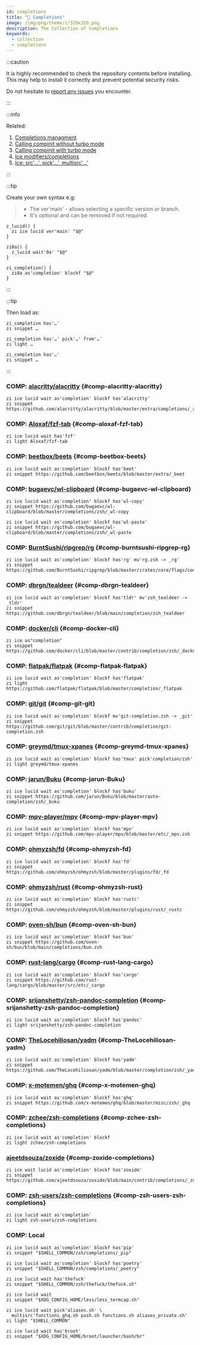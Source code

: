 ```yaml
---
id: completions
title: "🔺 Completions"
image: /img/png/theme/z/320x320.png
description: The Collection of Completions
keywords:
  - collection
  - completions
---
```


<!-- @format -->

:::caution

It is highly recommended to check the repository contents before installing. This may help to install it correctly and prevent potential security risks.

Do not hesitate to [report any issues][issues] you encounter.

:::

:::info

Related:

1. [Completions managment][completions-management]
2. [Calling compinit without turbo mode][calling-compinit-without-turbo-mode]
3. [Calling compinit with turbo mode][calling-compinit-with-turbo-mode]
4. [Ice modifiers/completions][ice-modifiers-completions]
5. [Ice: src'…', pick'…', multisrc'…'][ice-src-pick-multisrc]

:::

:::tip

Create your own syntax e.g:

> - The ver'main' - allows selecting a specific version or branch.
> - It's optional and can be removed if not required.

```shell showlinenumbers
z_lucid() {
  zi ice lucid ver'main' "$@"
}

zi0a() {
  z_lucid wait'0a' "$@"
}

zi_completion() {
  zi0a as'completion' blockf "$@"
}
```

:::

:::tip

Then load as:

```shell showlinenumbers
zi_completion has'…'
zi snippet …

zi_completion has'…' pick'…' from'…'
zi light …

zi_completion has'…'
zi snippet …
```

:::

### COMP: [alacritty/alacritty][] {#comp-alacritty-alacritty}

```shell showLineNumbers
zi ice lucid wait as'completion' blockf has'alacritty'
zi snippet https://github.com/alacritty/alacritty/blob/master/extra/completions/_alacritty
```

### COMP: [Aloxaf/fzf-tab][] {#comp-aloxaf-fzf-tab}

```shell showLineNumbers
zi ice lucid wait has'fzf'
zi light Aloxaf/fzf-tab
```

### COMP: [beetbox/beets][] {#comp-beetbox-beets}

```shell showLineNumbers
zi ice lucid wait as'completion' blockf has'beet'
zi snippet https://github.com/beetbox/beets/blob/master/extra/_beet
```

### COMP: [bugaevc/wl-clipboard][] {#comp-bugaevc-wl-clipboard}

```shell showLineNumbers
zi ice lucid wait as'completion' blockf has'wl-copy'
zi snippet https://github.com/bugaevc/wl-clipboard/blob/master/completions/zsh/_wl-copy

zi ice lucid wait as'completion' blockf has'wl-paste'
zi snippet https://github.com/bugaevc/wl-clipboard/blob/master/completions/zsh/_wl-paste
```

### COMP: [BurntSushi/ripgrep/rg][burntSushi-ripgrep-rg] {#comp-burntsushi-ripgrep-rg}

```shell showLineNumbers
zi ice lucid wait as'completion' blockf has'rg' mv'rg.zsh -> _rg'
zi snippet https://github.com/BurntSushi/ripgrep/blob/master/crates/core/flags/complete/rg.zsh
```

### COMP: [dbrgn/tealdeer][dbrgn-tealdeer] {#comp-dbrgn-tealdeer}

```shell showLineNumbers
zi ice lucid wait as'completion' blockf has'tldr' mv'zsh_tealdeer -> _tldr'
zi snippet https://github.com/dbrgn/tealdeer/blob/main/completion/zsh_tealdeer
```

### COMP: [docker/cli][] {#comp-docker-cli}

```shell showLineNumbers
zi ice as"completion"
zi snippet https://github.com/docker/cli/blob/master/contrib/completion/zsh/_docker
```

### COMP: [flatpak/flatpak][] {#comp-flatpak-flatpak}

```shell showLineNumbers
zi ice lucid wait as'completion' blockf has'flatpak'
zi light https://github.com/flatpak/flatpak/blob/master/completion/_flatpak
```

### COMP: [git/git][] {#comp-git-git}

```shell showLineNumbers
zi ice lucid wait as'completion' blockf mv'git-completion.zsh -> _git'
zi snippet https://github.com/git/git/blob/master/contrib/completion/git-completion.zsh
```

### COMP: [greymd/tmux-xpanes][] {#comp-greymd-tmux-xpanes}

```shell showLineNumbers
zi ice lucid wait as'completion' blockf has'tmux' pick'completion/zsh'
zi light greymd/tmux-xpanes
```

### COMP: [jarun/Buku][] {#comp-jarun-Buku}

```shell showLineNumbers
zi ice lucid wait as'completion' blockf has'buku'
zi snippet https://github.com/jarun/Buku/blob/master/auto-completion/zsh/_buku
```

### COMP: [mpv-player/mpv][] {#comp-mpv-player-mpv}

```shell showLineNumbers
zi ice lucid wait as'completion' blockf has'mpv'
zi snippet https://github.com/mpv-player/mpv/blob/master/etc/_mpv.zsh
```

### COMP: [ohmyzsh/fd][] {#comp-ohmyzsh-fd}

```shell showLineNumbers
zi ice lucid wait as'completion' blockf has'fd'
zi snippet https://github.com/ohmyzsh/ohmyzsh/blob/master/plugins/fd/_fd
```

### COMP: [ohmyzsh/rust][] {#comp-ohmyzsh-rust}

```shell showLineNumbers
zi ice lucid wait as'completion' blockf has'rustc'
zi snippet https://github.com/ohmyzsh/ohmyzsh/blob/master/plugins/rust/_rustc
```

### COMP: [oven-sh/bun][] {#comp-oven-sh-bun}

```shell showLineNumbers
zi ice lucid wait as'completion' blockf has'bun'
zi snippet https://github.com/oven-sh/bun/blob/main/completions/bun.zsh
```

### COMP: [rust-lang/cargo][] {#comp-rust-lang-cargo}

```shell showLineNumbers
zi ice lucid wait as'completion' blockf has'cargo'
zi snippet https://github.com/rust-lang/cargo/blob/master/src/etc/_cargo
```

### COMP: [srijanshetty/zsh-pandoc-completion][] {#comp-srijanshetty-zsh-pandoc-completion}

```shell showLineNumbers
zi ice lucid wait as'completion' blockf has'pandoc'
zi light srijanshetty/zsh-pandoc-completion
```

### COMP: [TheLocehiliosan/yadm][] {#comp-TheLocehiliosan-yadm}

```shell showLineNumbers
zi ice lucid wait as'completion' blockf has'yadm'
zi snippet https://github.com/TheLocehiliosan/yadm/blob/master/completion/zsh/_yadm
```

### COMP: [x-motemen/ghq][] {#comp-x-motemen-ghq}

```shell showLineNumbers
zi ice lucid wait as'completion' blockf has'ghq'
zi snippet https://github.com/x-motemen/ghq/blob/master/misc/zsh/_ghq
```

### COMP: [zchee/zsh-completions][] {#comp-zchee-zsh-completions}

```shell showLineNumbers
zi ice lucid wait as'completion' blockf
zi light zchee/zsh-completions
```

### [ajeetdsouza/zoxide](https://github.com/ajeetdsouza/zoxide/blob/main/contrib/completions/_zoxide) {#comp-zoxide-completions}

```shell showLineNumbers
zi ice wait lucid as'completion' blockf has'zoxide'
zi snippet https://github.com/ajeetdsouza/zoxide/blob/main/contrib/completions/_zoxide
```

### COMP: [zsh-users/zsh-completions][] {#comp-zsh-users-zsh-completions}

```shell showLineNumbers
zi ice lucid wait as'completion'
zi light zsh-users/zsh-completions
```

### COMP: Local

```shell showLineNumbers
zi ice lucid wait as'completion' blockf has'pip'
zi snippet "$SHELL_COMMON/zsh/completions/_pip"

zi ice lucid wait as'completion' blockf has'poetry'
zi snippet "$SHELL_COMMON/zsh/completions/_poetry"

zi ice lucid wait has'thefuck'
zi snippet "$SHELL_COMMON/zsh/thefuck/thefuck.sh"

zi ice lucid wait
zi snippet "$XDG_CONFIG_HOME/less/less_termcap.sh"

zi ice lucid wait pick'aliases.sh' \
  multisrc'functions_ghq.sh pash.sh functions.sh aliases_private.sh'
zi light "$SHELL_COMMON"

zi ice lucid wait has'broot'
zi snippet "$XDG_CONFIG_HOME/broot/launcher/bash/br"
```

<!-- end-of-file -->
<!-- links -->

[calling-compinit-with-turbo-mode]: /docs/guides/commands#calling-compinit-with-turbo-mode
[calling-compinit-without-turbo-mode]: /docs/guides/commands#calling-compinit-without-turbo-mode
[completions-management]: /docs/guides/commands#completions-management
[ice-modifiers-completions]: /docs/guides/syntax/ice-modifiers#completions
[ice-src-pick-multisrc]: /docs/guides/syntax/standard#src-pick-multisrc

<!-- external-links -->

[alacritty/alacritty]: https://github.com/alacritty/alacritty/blob/master/extra/completions/_alacritty
[aloxaf/fzf-tab]: https://github.com/Aloxaf/fzf-tab
[beetbox/beets]: https://github.com/beetbox/beets/blob/master/extra/_beet
[bugaevc/wl-clipboard]: https://github.com/bugaevc/wl-clipboard/blob/master/completions/zsh/
[burntsushi-ripgrep-rg]: https://github.com/BurntSushi/ripgrep/blob/master/complete/_rg
[dbrgn-tealdeer]: https://github.com/dbrgn/tealdeer/blob/main/completion/zsh_tealdeer
[docker/cli]: https://github.com/docker/cli
[flatpak/flatpak]: https://github.com/flatpak/flatpak/blob/master/completion/_flatpak
[git/git]: https://github.com/git/git/blob/master/contrib/completion/git-completion.zsh
[greymd/tmux-xpanes]: https://github.com/greymd/tmux-xpanes
[issues]: https://github.com/z-shell/zi/issues/new/choose
[jarun/buku]: https://github.com/jarun/Buku/blob/master/auto-completion/zsh/_buku
[mpv-player/mpv]: https://github.com/mpv-player/mpv/blob/master/etc/_mpv.zsh
[ohmyzsh/fd]: https://github.com/ohmyzsh/ohmyzsh/blob/master/plugins/fd/_fd
[ohmyzsh/rust]: https://github.com/ohmyzsh/ohmyzsh/blob/master/plugins/rust/_rustc
[oven-sh/bun]: https://github.com/oven-sh/bun/blob/main/completions/bun.zsh
[rust-lang/cargo]: https://github.com/rust-lang/cargo/blob/master/src/etc/_cargo
[srijanshetty/zsh-pandoc-completion]: https://github.com/srijanshetty/zsh-pandoc-completion
[thelocehiliosan/yadm]: https://github.com/TheLocehiliosan/yadm/blob/master/completion/zsh/_yadm
[x-motemen/ghq]: https://github.com/x-motemen/ghq/blob/master/misc/zsh/_ghq
[zchee/zsh-completions]: https://github.com/zchee/zsh-completions
[zsh-users/zsh-completions]: https://github.com/zsh-users/zsh-completions
